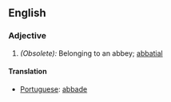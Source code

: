 ==English==
===Adjective===
#''(Obsolete):'' Belonging to an abbey; [[abbatial]]
====Translation====
* [[Portuguese]]: [[abbade]]